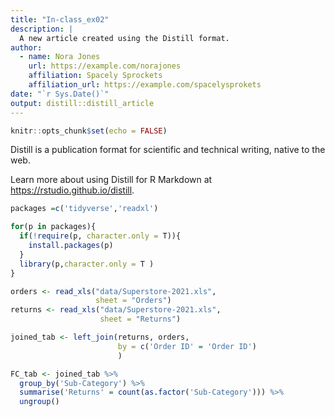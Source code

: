 ```yaml
---
title: "In-class_ex02"
description: |
  A new article created using the Distill format.
author:
  - name: Nora Jones 
    url: https://example.com/norajones
    affiliation: Spacely Sprockets
    affiliation_url: https://example.com/spacelysprokets
date: "`r Sys.Date()`"
output: distill::distill_article
---
```


```r
knitr::opts_chunk$set(echo = FALSE)
```

Distill is a publication format for scientific and technical writing, native to the web. 

Learn more about using Distill for R Markdown at <https://rstudio.github.io/distill>.


```r
packages =c('tidyverse','readxl')

for(p in packages){
  if(!require(p, character.only = T)){
    install.packages(p)
  }
  library(p,character.only = T )
}
```
```r
orders <- read_xls("data/Superstore-2021.xls",
                   sheet = "Orders")
returns <- read_xls("data/Superstore-2021.xls",
                    sheet = "Returns")
```

```r
joined_tab <- left_join(returns, orders,
                        by = c('Order ID' = 'Order ID')
                        )
```

```r
FC_tab <- joined_tab %>%
  group_by('Sub-Category') %>%
  summarise('Returns' = count(as.factor('Sub-Category'))) %>%
  ungroup()
```



